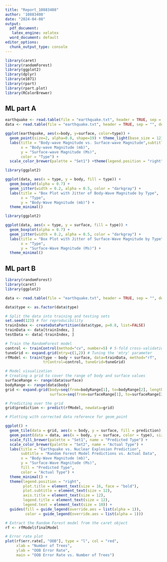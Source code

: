 ```yaml
---
title: "Report_10883408"
author: '10883408'
date: "2024-04-08"
output:
  pdf_document: 
   latex_engine: xelatex
  word_document: default
editor_options:
  chunk_output_type: console
---
```



```r
library(caret)
library(randomForest)
library(ggplot2)
library(dplyr)
library(e1071)
library(rpart)
library(rpart.plot)
library(RColorBrewer)
```

## ML part A 
```r

earthquake <- read.table(file = "earthquake.txt", header = TRUE, sep = "", dec = ".")
data <- read.table(file = "earthquake.txt", header = TRUE, sep = "", dec = ".")

ggplot(earthquake, aes(x=body, y=surface, color=type)) +
  geom_point(size=2, alpha=0.8, shape=19) + theme_light(base_size = 12) +
  labs(title = "Body-wave Magnitude vs. Surface-wave Magnitude",subtitle = "Comparing earthquake types",
       x = "Body-wave Magnitude (mb)",
       y = "Surface-wave Magnitude (Ms)",
       color = "Type") +
  scale_color_brewer(palette = "Set1") +theme(legend.position = "right")

```

```r
library(ggplot2)

ggplot(data, aes(x = type, y = body, fill = type)) +
  geom_boxplot(alpha = 0.7) +
  geom_jitter(width = 0.2, alpha = 0.5, color = "darkgray") +
  labs(title = "Box Plot with Jitter of Body-Wave Magnitude by Type",
       x = "Type",
       y = "Body-Wave Magnitude (mb)") +
  theme_minimal()

```

```r

library(ggplot2)

ggplot(data, aes(x = type, y = surface, fill = type)) +
  geom_boxplot(alpha = 0.7) +
  geom_jitter(width = 0.2, alpha = 0.5, color = "darkgray") +
  labs(title = "Box Plot with Jitter of Surface-Wave Magnitude by Type",
       x = "Type",
       y = "Surface-Wave Magnitude (Ms)") +
  theme_minimal()

```


## ML part B

```r

library(randomForest)
library(caret)
library(ggplot2)

data <- read.table(file = "earthquake.txt", header = TRUE, sep = "", dec = ".")

data$type <- as.factor(data$type)

# Split the data into training and testing sets
set.seed(123) # for reproducibility
trainIndex <- createDataPartition(data$type, p=0.8, list=FALSE)
trainData <- data[trainIndex, ]
testData <- data[-trainIndex, ]

# Train the RandomForest model
control <- trainControl(method="cv", number=5) # 5-fold cross-validation
tuneGrid <- expand.grid(mtry=c(1,2)) # Tuning the 'mtry' parameter
rfModel <- train(type ~ body + surface, data=trainData, method="rf",
                 trControl=control, tuneGrid=tuneGrid)

# Model visualization
# Creating a grid to cover the range of body and surface values
surfaceRange <- range(data$surface)
bodyRange <- range(data$body)
grid <- expand.grid(body=seq(from=bodyRange[1], to=bodyRange[2], length.out=100),
                    surface=seq(from=surfaceRange[1], to=surfaceRange[2], length.out=100))

# Predicting over the grid
grid$prediction <- predict(rfModel, newdata=grid)

# Plotting with corrected data reference for geom_point

ggplot() +
  geom_tile(data = grid, aes(x = body, y = surface, fill = prediction), alpha = 0.5) +
  geom_point(data = data, aes(x = body, y = surface, color = type), size = 3, alpha = 0.6) +
  scale_fill_brewer(palette = "Set1", name = "Predicted Type") +
  scale_color_brewer(palette = "Set2", name = "Actual Type") +
  labs(title = "Earthquake vs. Nuclear Explosion Prediction",
       subtitle = "Random Forest Model Predictions vs. Actual Data",
       x = "Body-Wave Magnitude (mb)",
       y = "Surface-Wave Magnitude (Ms)",
       fill = "Predicted Type",
       color = "Actual Type") +
  theme_minimal() +
  theme(legend.position = "right",
        plot.title = element_text(size = 16, face = "bold"),
        plot.subtitle = element_text(size = 12),
        axis.title = element_text(size = 12),
        legend.title = element_text(size = 12),
        legend.text = element_text(size = 10)) +
  guides(fill = guide_legend(override.aes = list(alpha = 1)),
         color = guide_legend(override.aes = list(alpha = 1)))

```
```r
# Extract the Random Forest model from the caret object
rf <- rfModel$finalModel

# Error rate plot
plot(rf$err.rate[, "OOB"], type = "l", col = "red",
     xlab = "Number of Trees",
     ylab = "OOB Error Rate",
     main = "OOB Error Rate vs. Number of Trees")

```




